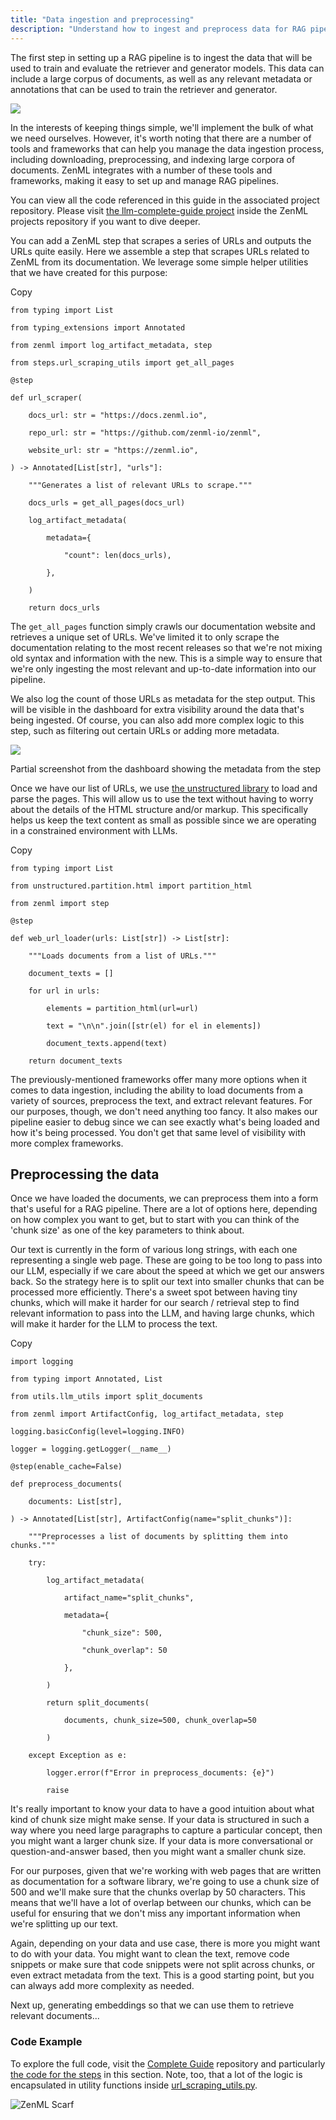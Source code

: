 ```yaml
---
title: "Data ingestion and preprocessing"
description: "Understand how to ingest and preprocess data for RAG pipelines with ZenML."
---
```


The first step in setting up a RAG pipeline is to ingest the data that will be used to train and evaluate the retriever and generator models. This data can include a large corpus of documents, as well as any relevant metadata or annotations that can be used to train the retriever and generator.

![](/images/user-guide/llmops-guide/rag-with-zenml/files%2Fv0%2Fb%2Fgitbook-x-prod.appspot.com%2Fo%2Fspaces%252FSXceRPgF1t4PqY7HbePb%252Fuploads%252Fgit-blob-e6fab0160322144a827ce7149a447fcb9b63ad80%252Frag-stage-1.png)

In the interests of keeping things simple, we'll implement the bulk of what we need ourselves. However, it's worth noting that there are a number of tools and frameworks that can help you manage the data ingestion process, including downloading, preprocessing, and indexing large corpora of documents. ZenML integrates with a number of these tools and frameworks, making it easy to set up and manage RAG pipelines.

You can view all the code referenced in this guide in the associated project repository. Please visit [the llm-complete-guide project](https://github.com/zenml-io/zenml-projects/tree/main/llm-complete-guide) inside the ZenML projects repository if you want to dive deeper.

You can add a ZenML step that scrapes a series of URLs and outputs the URLs quite easily. Here we assemble a step that scrapes URLs related to ZenML from its documentation. We leverage some simple helper utilities that we have created for this purpose:

Copy

```
from typing import List

from typing_extensions import Annotated

from zenml import log_artifact_metadata, step

from steps.url_scraping_utils import get_all_pages

@step

def url_scraper(

    docs_url: str = "https://docs.zenml.io",

    repo_url: str = "https://github.com/zenml-io/zenml",

    website_url: str = "https://zenml.io",

) -> Annotated[List[str], "urls"]:

    """Generates a list of relevant URLs to scrape."""

    docs_urls = get_all_pages(docs_url)

    log_artifact_metadata(

        metadata={

            "count": len(docs_urls),

        },

    )

    return docs_urls
```

The `get_all_pages` function simply crawls our documentation website and retrieves a unique set of URLs. We've limited it to only scrape the documentation relating to the most recent releases so that we're not mixing old syntax and information with the new. This is a simple way to ensure that we're only ingesting the most relevant and up-to-date information into our pipeline.

We also log the count of those URLs as metadata for the step output. This will be visible in the dashboard for extra visibility around the data that's being ingested. Of course, you can also add more complex logic to this step, such as filtering out certain URLs or adding more metadata.

![](/images/user-guide/llmops-guide/rag-with-zenml/files%2Fv0%2Fb%2Fgitbook-x-prod.appspot.com%2Fo%2Fspaces%252FSXceRPgF1t4PqY7HbePb%252Fuploads%252Fgit-blob-fddaad152e10466c8c071786448d320ae908e920%252Fllm-data-ingestion-metadata.png)

Partial screenshot from the dashboard showing the metadata from the step

Once we have our list of URLs, we use [the unstructured library](https://github.com/Unstructured-IO/unstructured) to load and parse the pages. This will allow us to use the text without having to worry about the details of the HTML structure and/or markup. This specifically helps us keep the text content as small as possible since we are operating in a constrained environment with LLMs.

Copy

```
from typing import List

from unstructured.partition.html import partition_html

from zenml import step

@step

def web_url_loader(urls: List[str]) -> List[str]:

    """Loads documents from a list of URLs."""

    document_texts = []

    for url in urls:

        elements = partition_html(url=url)

        text = "\n\n".join([str(el) for el in elements])

        document_texts.append(text)

    return document_texts
```

The previously-mentioned frameworks offer many more options when it comes to data ingestion, including the ability to load documents from a variety of sources, preprocess the text, and extract relevant features. For our purposes, though, we don't need anything too fancy. It also makes our pipeline easier to debug since we can see exactly what's being loaded and how it's being processed. You don't get that same level of visibility with more complex frameworks.

## Preprocessing the data

Once we have loaded the documents, we can preprocess them into a form that's useful for a RAG pipeline. There are a lot of options here, depending on how complex you want to get, but to start with you can think of the 'chunk size' as one of the key parameters to think about.

Our text is currently in the form of various long strings, with each one representing a single web page. These are going to be too long to pass into our LLM, especially if we care about the speed at which we get our answers back. So the strategy here is to split our text into smaller chunks that can be processed more efficiently. There's a sweet spot between having tiny chunks, which will make it harder for our search / retrieval step to find relevant information to pass into the LLM, and having large chunks, which will make it harder for the LLM to process the text.

Copy

```
import logging

from typing import Annotated, List

from utils.llm_utils import split_documents

from zenml import ArtifactConfig, log_artifact_metadata, step

logging.basicConfig(level=logging.INFO)

logger = logging.getLogger(__name__)

@step(enable_cache=False)

def preprocess_documents(

    documents: List[str],

) -> Annotated[List[str], ArtifactConfig(name="split_chunks")]:

    """Preprocesses a list of documents by splitting them into chunks."""

    try:

        log_artifact_metadata(

            artifact_name="split_chunks",

            metadata={

                "chunk_size": 500,

                "chunk_overlap": 50

            },

        )

        return split_documents(

            documents, chunk_size=500, chunk_overlap=50

        )

    except Exception as e:

        logger.error(f"Error in preprocess_documents: {e}")

        raise
```

It's really important to know your data to have a good intuition about what kind of chunk size might make sense. If your data is structured in such a way where you need large paragraphs to capture a particular concept, then you might want a larger chunk size. If your data is more conversational or question-and-answer based, then you might want a smaller chunk size.

For our purposes, given that we're working with web pages that are written as documentation for a software library, we're going to use a chunk size of 500 and we'll make sure that the chunks overlap by 50 characters. This means that we'll have a lot of overlap between our chunks, which can be useful for ensuring that we don't miss any important information when we're splitting up our text.

Again, depending on your data and use case, there is more you might want to do with your data. You might want to clean the text, remove code snippets or make sure that code snippets were not split across chunks, or even extract metadata from the text. This is a good starting point, but you can always add more complexity as needed.

Next up, generating embeddings so that we can use them to retrieve relevant documents...

### Code Example

To explore the full code, visit the [Complete Guide](https://github.com/zenml-io/zenml-projects/tree/main/llm-complete-guide) repository and particularly [the code for the steps](https://github.com/zenml-io/zenml-projects/tree/main/llm-complete-guide/steps/) in this section. Note, too, that a lot of the logic is encapsulated in utility functions inside [url\_scraping\_utils.py](https://github.com/zenml-io/zenml-projects/tree/main/llm-complete-guide/steps/url%5Fscraping%5Futils.py).

![ZenML Scarf](/images/user-guide/llmops-guide/rag-with-zenml)